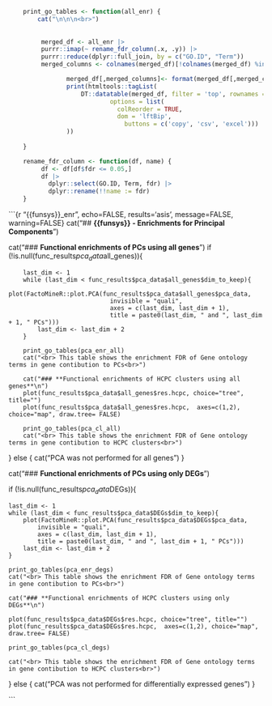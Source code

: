 ```r
	print_go_tables <- function(all_enr) {
		cat("\n\n\n<br>")
		
		
		 merged_df <- all_enr |>
		 purrr::imap(~ rename_fdr_column(.x, .y)) |>
		 purrr::reduce(dplyr::full_join, by = c("GO.ID", "Term"))
		 merged_columns <- colnames(merged_df)[!colnames(merged_df) %in% c("GO.ID", "Term")]

				merged_df[,merged_columns]<- format(merged_df[,merged_columns], scientific = TRUE, digits = 3)
				print(htmltools::tagList(
					DT::datatable(merged_df, filter = 'top', rownames = FALSE, extensions = c('Buttons','ColReorder'),
		                    options = list(
		                      colReorder = TRUE,
		                      dom = 'lftBip',
		                        buttons = c('copy', 'csv', 'excel')))
				))
			
	}

	rename_fdr_column <- function(df, name) {
		 df <- df[df$fdr <= 0.05,]
		 df |>
		   dplyr::select(GO.ID, Term, fdr) |>
		   dplyr::rename(!!name := fdr)
	}
```
```{r "{{funsys}}_enr", echo=FALSE, results='asis', message=FALSE, warning=FALSE}
cat("\n## **{{funsys}} - Enrichments for Principal Components**\n")

cat("### **Functional enrichments of PCs using all genes**\n")
if (!is.null(func_results$pca_data$all_genes)){

		last_dim <- 1
		while (last_dim < func_results$pca_data$all_genes$dim_to_keep){
			plot(FactoMineR::plot.PCA(func_results$pca_data$all_genes$pca_data, 
								invisible = "quali", 
								axes = c(last_dim, last_dim + 1), 
								title = paste0(last_dim, " and ", last_dim + 1, " PCs")))
			last_dim <- last_dim + 2
		} 

		print_go_tables(pca_enr_all)
		cat("<br> This table shows the enrichment FDR of Gene ontology terms in gene contibution to PCs<br>")

		cat("### **Functional enrichments of HCPC clusters using all genes**\n")
		plot(func_results$pca_data$all_genes$res.hcpc, choice="tree", title="")
		plot(func_results$pca_data$all_genes$res.hcpc,  axes=c(1,2), choice="map", draw.tree= FALSE)

		print_go_tables(pca_cl_all)
		cat("<br> This table shows the enrichment FDR of Gene ontology terms in gene contibution to HCPC clusters<br>")

} else {
	cat("PCA was not performed for all genes")
}

cat("### **Functional enrichments of PCs using only DEGs**\n")

if (!is.null(func_results$pca_data$DEGs)){

	last_dim <- 1
	while (last_dim < func_results$pca_data$DEGs$dim_to_keep){
		plot(FactoMineR::plot.PCA(func_results$pca_data$DEGs$pca_data, 
			invisible = "quali", 
			axes = c(last_dim, last_dim + 1), 
			title = paste0(last_dim, " and ", last_dim + 1, " PCs")))
		last_dim <- last_dim + 2
	} 

	print_go_tables(pca_enr_degs)
	cat("<br> This table shows the enrichment FDR of Gene ontology terms in gene contibution to PCs<br>")

	cat("### **Functional enrichments of HCPC clusters using only DEGs**\n")

	plot(func_results$pca_data$DEGs$res.hcpc, choice="tree", title="")
	plot(func_results$pca_data$DEGs$res.hcpc,  axes=c(1,2), choice="map", draw.tree= FALSE)

	print_go_tables(pca_cl_degs)

	cat("<br> This table shows the enrichment FDR of Gene ontology terms in gene contibution to HCPC clusters<br>")
} else {
	cat("PCA was not performed for differentially expressed genes")
}

```